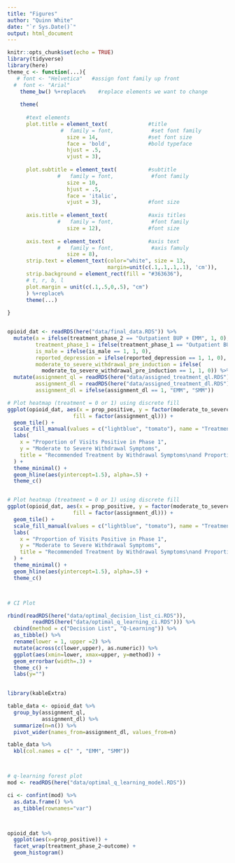 ```yaml
---
title: "Figures"
author: "Quinn White"
date: "`r Sys.Date()`"
output: html_document
---
```


```r
knitr::opts_chunk$set(echo = TRUE)
library(tidyverse)
library(here)
theme_c <- function(...){ 
   # font <- "Helvetica"   #assign font family up front
  #  font <- "Arial"
    theme_bw() %+replace%    #replace elements we want to change
    
    theme(
      
      #text elements
      plot.title = element_text(             #title
                 #  family = font,            #set font family
                   size = 14,                #set font size
                   face = 'bold',            #bold typeface
                   hjust = .5,
                   vjust = 3),               
      
      plot.subtitle = element_text(          #subtitle
                #   family = font,            #font family
                   size = 10,
                   hjust = .5,
                   face = 'italic',
                   vjust = 3),               #font size
      
      axis.title = element_text(             #axis titles
                #   family = font,            #font family
                   size = 12),               #font size
      
      axis.text = element_text(              #axis text
                #   family = font,            #axis famuly
                   size = 8),
      strip.text = element_text(color="white", size = 13,
                                margin=unit(c(.1,.1,.1,.1), 'cm')),
      strip.background = element_rect(fill = "#363636"),
      # t, r, b, l
      plot.margin = unit(c(.1,.5,0,.5), "cm")
      ) %+replace%
      theme(...)
   
}



```


```r

opioid_dat <- readRDS(here("data/final_data.RDS")) %>%
  mutate(a = ifelse(treatment_phase_2 == "Outpatient BUP + EMM", 1, 0),
         treatment_phase_1 = ifelse(treatment_phase_1 == "Outpatient BUP + EMM", 1, 0),
         is_male = ifelse(is_male == 1, 1, 0),
         reported_depression = ifelse(reported_depression == 1, 1, 0),
         moderate_to_severe_withdrawal_pre_induction = ifelse(
           moderate_to_severe_withdrawal_pre_induction == 1, 1, 0)) %>%
  mutate(assignment_ql = readRDS(here("data/assigned_treatment_ql.RDS")),
         assignment_dl = readRDS(here("data/assigned_treatment_dl.RDS")),
         assignment_dl = ifelse(assignment_dl == 1, "EMM", "SMM")) 

# Plot heatmap (treatment = 0 or 1) using discrete fill
ggplot(opioid_dat, aes(x = prop_positive, y = factor(moderate_to_severe_withdrawal_pre_induction),
                     fill = factor(assignment_ql))) +
  geom_tile() +
  scale_fill_manual(values = c("lightblue", "tomato"), name = "Treatment") +
  labs(
    x = "Proportion of Visits Positive in Phase 1", 
    y = "Moderate to Severe Withdrawal Symptoms", 
    title = "Recommended Treatment by Withdrawal Symptoms\nand Proportion of Visits Positive in Phase 1"
  ) +
  theme_minimal() +
  geom_hline(aes(yintercept=1.5), alpha=.5) +
  theme_c()


# Plot heatmap (treatment = 0 or 1) using discrete fill
ggplot(opioid_dat, aes(x = prop_positive, y = factor(moderate_to_severe_withdrawal_pre_induction),
                     fill = factor(assignment_dl))) +
  geom_tile() +
  scale_fill_manual(values = c("lightblue", "tomato"), name = "Treatment") +
  labs(
    x = "Proportion of Visits Positive in Phase 1", 
    y = "Moderate to Severe Withdrawal Symptoms", 
    title = "Recommended Treatment by Withdrawal Symptoms\nand Proportion of Visits Positive in Phase 1"
  ) +
  theme_minimal() +
  geom_hline(aes(yintercept=1.5), alpha=.5) +
  theme_c()



# CI Plot

rbind(readRDS(here("data/optimal_decision_list_ci.RDS")),
        readRDS(here("data/optimal_q_learning_ci.RDS"))) %>%
  cbind(method = c("Decision List", "Q-Learning")) %>%
  as_tibble() %>%
  rename(lower = 1, upper =2) %>%
  mutate(across(c(lower,upper), as.numeric)) %>%
  ggplot(aes(xmin=lower, xmax=upper, y=method)) +
  geom_errorbar(width=.3) +
  theme_c() +
  labs(y="")
       

library(kableExtra)

table_data <- opioid_dat %>%
  group_by(assignment_ql,
           assignment_dl) %>%
  summarize(n=n()) %>%
  pivot_wider(names_from=assignment_dl, values_from=n) 

table_data %>%
  kbl(col.names = c(" ", "EMM", "SMM")) 



# q-learning forest plot
mod <- readRDS(here("data/optimal_q_learning_model.RDS"))

ci <- confint(mod) %>%
  as.data.frame() %>%
  as_tibble(rownames="var")



opioid_dat %>%
  ggplot(aes(x=prop_positive)) +
  facet_wrap(treatment_phase_2~outcome) +
  geom_histogram()



```

